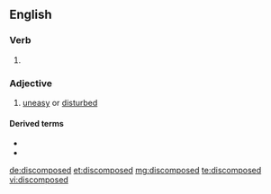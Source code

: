 ==English==

===Verb===
{{head|en|verb form}}

# {{en-past of|discompose}}

===Adjective===
{{en-adj}}

# [[uneasy]] or [[disturbed]]

====Derived terms====
* {{l|en|discomposedly}}
* {{l|en|discomposedness}}

[[de:discomposed]]
[[et:discomposed]]
[[mg:discomposed]]
[[te:discomposed]]
[[vi:discomposed]]